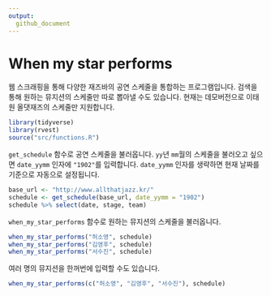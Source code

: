 ```yaml
---
output:
  github_document
---
```


<!-- README.md is generated from README.Rmd. Please edit that file -->

# When my star performs

웹 스크래핑을 통해 다양한 재즈바의 공연 스케줄을 통합하는 프로그램입니다. 검색을 통해 원하는 뮤지션의 스케줄만 따로 뽑아낼 수도 있습니다. 현재는 데모버전으로 이태원 올댓재즈의 스케줄만 지원합니다.

```r
library(tidyverse)
library(rvest)
source("src/functions.R")
```

`get_schedule` 함수로 공연 스케줄을 불러옵니다. `yy`년 `mm`월의 스케줄을 불러오고 싶으면 `date_yymm` 인자에 `"1902"`를 입력합니다. `date_yymm` 인자를 생략하면 현재 날짜를 기준으로 자동으로 설정됩니다.

```r
base_url <- "http://www.allthatjazz.kr/"
schedule <- get_schedule(base_url, date_yymm = "1902")
schedule %>% select(date, stage, team)
```

`when_my_star_performs` 함수로 원하는 뮤지션의 스케줄을 불러옵니다.

```r
when_my_star_performs("허소영", schedule)
when_my_star_performs("김영후", schedule)
when_my_star_performs("서수진", schedule)
```

여러 명의 뮤지션을 한꺼번에 입력할 수도 있습니다.

```r
when_my_star_performs(c("허소영", "김영후", "서수진"), schedule)
```
